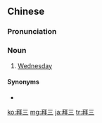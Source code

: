 ==Chinese==
{{zh-forms}}

===Pronunciation===
{{zh-pron
|m=bàisān
|md=bái-săng
|mn=qz,tw,xm,zz:pài-saⁿ
|cat=n
}}

===Noun===
{{zh-noun}}

# {{lb|zh|Malaysian Mandarin|Singaporean Mandarin|Hakka|Min}} [[Wednesday]]

====Synonyms====
* {{zh-l|禮拜三}}

{{zh-cat|Days of the week}}

[[ko:拜三]]
[[mg:拜三]]
[[ja:拜三]]
[[tr:拜三]]
